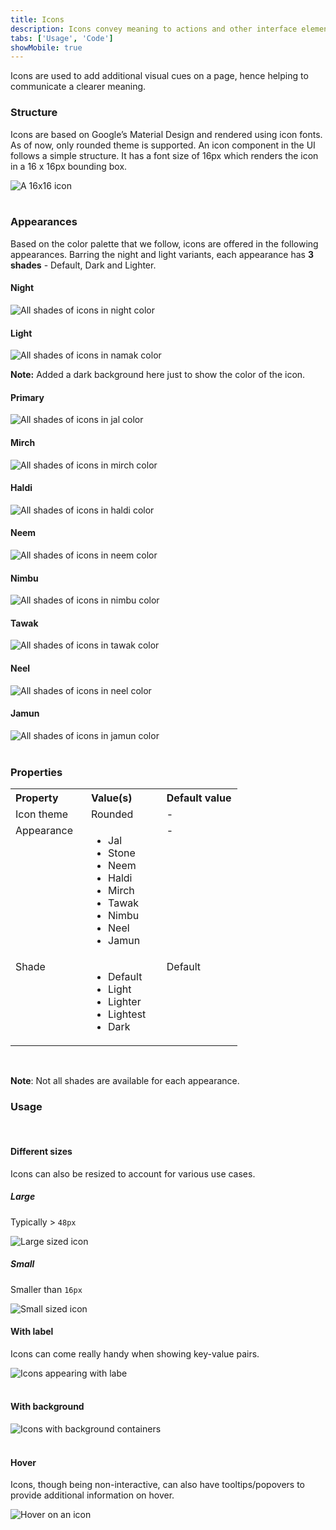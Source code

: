 ```yaml
---
title: Icons
description: Icons convey meaning to actions and other interface elements.
tabs: ['Usage', 'Code']
showMobile: true
---
```


Icons are used to add additional visual cues on a page, hence helping to communicate a clearer meaning.

### Structure
Icons are based on Google’s Material Design and rendered using icon fonts. As of now, only rounded theme is supported. An icon component in the UI follows a simple structure. It has a font size of 16px which renders the icon in a 16 x 16px bounding box.

![A 16x16 icon](./images/icons-1.png)
<br/>
<br/>

### Appearances
Based on the color palette that we follow, icons are offered in the following appearances. Barring the night and light variants, each appearance has **3 shades** - Default, Dark and Lighter.

#### Night
![All shades of icons in night color](./images/icons-2.png)
<br/>

#### Light
![All shades of icons in namak color](./images/icons-3.png)

**Note:** Added a dark background here just to show the color of the icon.
<br/>

#### Primary
![All shades of icons in jal color](./images/icons-4.png)
<br/>

#### Mirch
![All shades of icons in mirch color](./images/icons-5.png)
<br/>

#### Haldi
![All shades of icons in haldi color](./images/icons-6.png)
<br/>

#### Neem
![All shades of icons in neem color](./images/icons-7.png)
<br/>

#### Nimbu
![All shades of icons in nimbu color](./images/icons-8.png)
<br/>

#### Tawak
![All shades of icons in tawak color](./images/icons-9.png)
<br/>

#### Neel
![All shades of icons in neel color](./images/icons-10.png)
<br/>

#### Jamun
![All shades of icons in jamun color](./images/icons-11.png)
<br/>
<br/>

### Properties
<table style="width: 100%">
  <tbody>
    <tr>
      <th style="width:33%; text-align: left;">Property</th>
      <th style="width:33%; text-align: left;">Value(s)</th>
      <th style="width:33%; text-align: left;">Default value</th>
    </tr>
    <tr style="vertical-align: top">
      <td>Icon theme</td>
      <td>Rounded</td>
      <td>-</td>
    </tr>
    <tr style="vertical-align: top">
      <td>Appearance</td>
      <td>
          <ul>
              <li>Jal</li>
              <li>Stone</li>
              <li>Neem</li>
              <li>Haldi</li>
              <li>Mirch</li>
              <li>Tawak</li>
              <li>Nimbu</li>
              <li>Neel</li>
              <li>Jamun</li>
          </ul>
      </td>
      <td>-</td>
    </tr>
    <tr style="vertical-align: top">
      <td>Shade</td>
      <td>
          <ul>
              <li>Default</li>
              <li>Light</li>
              <li>Lighter</li>
              <li>Lightest</li>
              <li>Dark</li>
          </ul>
      </td>
      <td>Default</td>
    </tr>
  </tbody>
</table>
<br/>

**Note**: Not all shades are available for each appearance.
<br/>

### Usage
<br/>

#### Different sizes
Icons can also be resized to account for various use cases.

##### Large
Typically > `48px`

![Large sized icon](./images/icons-12.png)
<br/>

##### Small
Smaller than `16px`

![Small sized icon](./images/icons-13.png)
<br/>

#### With label
Icons can come really handy when showing key-value pairs.

![Icons appearing with labe](./images/icons-14.png)
<br/>
<br/>

#### With background

![Icons with background containers](./images/icons-15.png)
<br/>
<br/>

#### Hover
Icons, though being non-interactive, can also have tooltips/popovers to provide additional information on hover.

![Hover on an icon](./images/icons-16.png)
<br/>
<br/>